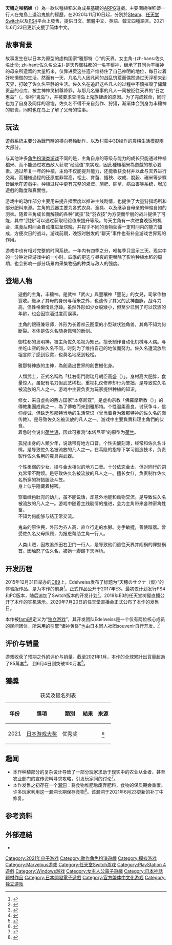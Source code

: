 {{Infobox video game
| title = 天穗之咲稻姬
| japanese = 天穂のサクナヒメ
| english = Sakuna: Of Rice and Ruin
| image = File:天穗のサクナヒメ.png
| official = 天穗之咲稻姬
| developer = Edelweiss
| publisher = {{vgrelease|WW|[[Marvelous|Marvelous]]|NA|{{tsl|en|Xseed Games||Xseed Games}}}}
| director = なる
| producer = 神山敬介
| designer = なる
| programmer = 
| artist = 村山龙大
| writer = こいち
| composer = 大岛启之
| platforms = {{Unbulleted list|[[任天堂Switch|任天堂Switch]]|[[PlayStation_4|PlayStation 4]]|[[Microsoft_Windows|Microsoft Windows]]}}
| released ={{vgrelease|NA|November 10, 2020|JP|November 12, 2020|TWHK|November 12, 2020|EU|November 20, 2020|AU|November 20, 2020}}
| genre = [[動作角色扮演遊戲|動作角色扮演遊戲]], [[模擬遊戲|模擬遊戲]]
| modes = [[单人电子游戏|单人电子游戏]]
}}
'''天穗之咲稻姬'''（{{lang-ja|天穂のサクナヒメ}}）為一款以種植稻米為成長基礎的[[ARPG|ARPG]]遊戲。主要圍繞咲稻姬一行人在鬼島上退治鬼族的經歷。在2020年11月10日起，分別於[[Steam|Steam]]、[[任天堂Switch|任天堂Switch]]以及[[PS4|PS4]]平台上發售，提供日文、繁體中文、英語、韓文四種語言。2021年6月23日更新支援了简体中文。

==故事背景==
故事发生在以日本为原型的虚构国家“雅那特（{{lang|ja|ヤナト}}）”的天界。女主角-{zh-hans:佐久名比命; zh-hant:佐久名公主}-是天界御柱都的一名丰穰神，继承了其同为丰穰神的母亲所遗留的大量稻米，仅靠进贡这些遗产维持住了自己神明的地位，每日过着好吃懒做的生活。然而有一天，几名凡人因凡间的战乱饥荒而偶然通过天浮桥来到天界，打破了佐久名平静的生活。佐久名在追赶这些凡人的过程中不慎摧毁了储藏贡品的仓库，被主神神灵树尊降罪，与那几名肇事的凡人一同被贬往天界的“日之惠岛”（{{lang|ja|ヒノエ島}}，俗称“鬼岛”），并被要求查清岛上鬼族肆虐的原因。为了完成敕命，同时也为了自身及同伴的温饱，佐久名不得不亲自劳作、狩猎，渐渐体会到身为丰穰神的职责，同时也在岛上了解了父母的往事。

==玩法==
遊戲系統主要分為戰鬥時的橫向卷軸動作、以及村莊中3D操作的農耕生活模擬兩大部分。

与其他许多[[角色扮演类游戏|角色扮演类游戏]]不同的是，主角自身的等级与能力的成长只能通过种植稻米、而不能通过攻击敌人获取“经验值”来实现，因此種植稻米為遊戲的核心要素。通过年复一年的种植，主角不仅能提升能力，还能收获食材并以此与天界进行交易。而種植過程的还原度非常高，松土、育苗、插秧、收成、脫穀、碾米等步驟皆展示在遊戲中。种植过程中更有完整的灌溉、施肥、除草、病虫害等系统，增加遊戲的難度和真實性。

游戏中的动作部分主要用来提升探索度以推进主线剧情，也提供了大量狩猎场所和部分肥料来源。主角的武器主要为各式农具、渔具、以及继承自母亲的伸缩自如的羽衣。随着主角成长而解锁的各种“武技”及“羽衣技”为方便而华丽的战斗提供了可能，其中“武技”可以通过获取经验值来提升等级。每天主角有一次进食晚饭的机会，进食后时间会自动推进至傍晚，并视乎不同的食物获得一定时间内的能力加成，方便次日的战斗。游戏前期，晚饭时触发的“聊天”事件也有补全游戏世界观的作用。

游戏中也有相对完整的时间系统。一年内有四季之分，唯每季只显示三天。现实中的一分钟对应游戏中的一小时。四季的更迭与昼夜的更替除了影响种植水稻的周期，也会影响一部分场景内采集物品的种类与敌人的强度。

==登場人物==
;{{nihongo|佐久名|サクナヒメ|配音：[[大空直美|大空直美]]}}
:遊戲的主角，丰穰神。是武神「武火」與豐穰神「豐花」的女兒，司掌作物豐收。继承了其母的身份与稻米之外，也遗传了其父的武神血脉，战斗力高，但性格懒惰且浮躁。虽然外形如少女般矮小，但至少已到了可以饮酒的年龄，也会因饮酒过度而误事。

;{{nihongo|魂爺|タマ爺|配音：[[鳴海崇志|鳴海崇志]]}}
:主角的跟班兼导师，外形为长着祥云图案的小型球状独角兽，其角不知为何断裂。本体是佐久名随身佩带的断剑。

;{{nihongo|-{zh-hans:心轮; zh-hant:心環}-|ココロワヒメ|配音：[[衣川里佳|衣川里佳]]}}
:御柱都的发明神，被主角佐久名视为知己。擅长制作自动化机械与人偶。与坐吃山空的佐久名不同，时刻为了维持自己的地位而努力。佐久名遭流放后坦言除了感到寂寞，也莫名地感到轻松。

;{{nihongo|神靈樹尊|カムヒツキ|配音：[[小日向みわ|小日向みわ]]}}
:雅那特神族的主神，為創造出世界的創世樹化身。

;{{nihongo|田右衛門|田右衛門|配音：[[矢野龍太|矢野龍太]]}}
:人類武士，正式名稱為「桂右衛門尉瑞月朝臣高盛（{{lang|ja|かつらうえもんのじょうみづきのあそんたかもり}}）」。身材高大肥胖，食量惊人，虽配有名刀但武艺稀松，重视礼仪修养却行为笨拙，是导致佐久名被流放的凡人之一。游戏中主要负责为玩家提供种植的知识。

;{{nihongo|米魯緹|ミルテ|配音：[[久保田光|久保田光]]}}
:修女，来自虚构的西方国家“本塔尼亚”，是虚构宗教「佛羅摩斯教（{{lang|ja|フォロモス教}}）」的傳教集團成員之一，為了傳教而來到雅那特。个性温柔善良，讨厌争斗，信仰虔诚，但缺乏雅那特当地的生活常识（曾当着身为雅那特神的佐久名的面传教）。是导致佐久名被流放的凡人之一。游戏中主要負責料理主角們的伙食。
:着急时会说出[[荷兰语|荷兰语]]，因此可推测“本塔尼亚”的原型为[[荷兰|荷兰]]。

;{{nihongo|金太|きんた|配音：[[前田聰馬|前田聰馬]]}}
:孤兒出身的人類少年，说话带有地方口音。个性尖酸刻薄，经常和佐久名斗嘴。是导致佐久名被流放的凡人之一。在苇隐的指导下学习锻造技术，负责製作佐久名用的農具與武器。

;{{nihongo|結|ゆい|配音：[[古賀葵|古賀葵]]}}
:个性柔弱的少女，操与金太相似的地方口音。十分依恋金太，但对同行的饲丸常常不耐烦。是导致佐久名被流放的凡人之一。擅长女红，负责制作佐久名所穿的狩猎服及斗笠。
:身上似乎隐藏着秘密。

;{{nihongo|飼丸|かいまる|配音：[[桃河里香|桃河里香]]}}
:穿着绿色肚兜的幼儿，虽不能说话，却意外地能和动物交流。是导致佐久名被流放的凡人之一。游戏中随着主线剧情的推进，会为主角带来各种家禽牲畜。
:不知为何能够与结正常交流。

;{{nihongo|葦隐|アシグモ|配音：[[各務立基|各務立基]]}}
:鬼岛的原住民，外形为齐人高、直立行走的水獭。身手敏捷，善使暗器。曾受佐久名父母照顾，为报恩帮助主角一行人。

;{{nihongo|石丸|石丸|配音：[[龜山雄慈|龜山雄慈]]}}
:人类山贼，因故追杀田右卫门一行人，是导致他们逃往天界并闯祸的罪魁祸首。因触怒了佐久名，被她一脚踢下天浮桥。

==开发历程==
{{Video game reviews
| MC = NS: 80/100<ref name=MCSwitch>{{cite web |url=https://www.metacritic.com/game/switch/sakuna-of-rice-and-ruin |title=Sakuna: Of Rice and Ruin for Nintendo Switch Reviews |website=[[Metacritic|Metacritic]] |publisher=[[CBS_Interactive|CBS Interactive]] |accessdate=2020-11-23 |archive-date=2020-11-25 |archive-url=https://web.archive.org/web/20201125090109/https://www.metacritic.com/game/switch/sakuna-of-rice-and-ruin |dead-url=no }}</ref><br/>PS4: 77/100<ref name=MCPS4>{{cite web |url=https://www.metacritic.com/game/playstation-4/sakuna-of-rice-and-ruin |title=Sakuna: Of Rice and Ruin for PlayStation 4 Reviews |website=[[Metacritic|Metacritic]] |publisher=[[CBS_Interactive|CBS Interactive]] |accessdate=2020-11-23 |archive-date=2020-11-25 |archive-url=https://web.archive.org/web/20201125090052/https://www.metacritic.com/game/playstation-4/sakuna-of-rice-and-ruin |dead-url=no }}</ref><br/>PC: 82/100<ref name=MCPC>{{cite web |url=https://www.metacritic.com/game/pc/sakuna-of-rice-and-ruin |title=Sakuna: Of Rice and Ruin for PC Reviews |website=[[Metacritic|Metacritic]] |publisher=[[CBS_Interactive|CBS Interactive]] |accessdate=2020-11-23 |archive-date=2021-02-09 |archive-url=https://web.archive.org/web/20210209140041/https://www.metacritic.com/game/pc/sakuna-of-rice-and-ruin |dead-url=no }}</ref>
| Destruct = 7/10<ref>{{cite web|title=Review: Sakuna: Of Rice and Ruin|url=https://www.destructoid.com/stories/review-sakuna-of-rice-and-ruin-609211.phtml|last=Devore|first=Jordan|date=2020-11-15|access-date=2020-11-23|website=Destructoid|archive-date=2020-11-25|archive-url=https://web.archive.org/web/20201125090052/https://www.destructoid.com/stories/review-sakuna-of-rice-and-ruin-609211.phtml|dead-url=no}}</ref>
| GI = 7.5/10<ref>{{cite web|title=Sakuna: Of Rice and Ruin Review – Feast And Famine|url=https://www.gameinformer.com/review/sakuna-of-rice-and-ruin/sakuna-of-rice-and-ruin-review-feast-and-famine|last=Juba|first=Joe|date=2020-11-09|access-date=2020-11-23|website=GameInformer|archive-date=2021-02-01|archive-url=https://web.archive.org/web/20210201181304/https://www.gameinformer.com/review/sakuna-of-rice-and-ruin/sakuna-of-rice-and-ruin-review-feast-and-famine|dead-url=no}}</ref>
| OPMUK = 8/10<ref>{{cite journal|journal=Official PlayStation Magazine - UK|issue=182|page=156|publisher=[[Future_plc|Future plc]]|title=Sakuna: Of Rice and Ruin Review}}</ref>
| PSQ = 7/10<ref>{{cite web|title=Mini Review: Sakuna: Of Rice and Ruin (PS4) - Gorgeous Action RPG with Deep Farming Mechanics|url=https://www.pushsquare.com/reviews/ps4/sakuna_of_rice_and_ruin?utm_source=pushsquare&utm_medium=email&utm_campaign=review-notification|last=Jones|first=Jenny|date=2020-11-09|website=Push Square|access-date=2020-11-23|archive-date=2020-11-25|archive-url=https://web.archive.org/web/20201125090053/https://www.pushsquare.com/reviews/ps4/sakuna_of_rice_and_ruin|dead-url=no}}</ref>
| RPGFan = 85/100<ref>{{cite web|title=Review - Sakuna: Of Rice and Ruin|url=https://www.rpgfan.com/review/sakuna-of-rice-and-ruin/|last=Parsons|first=Isaac|date=2020-11-09|access-date=2020-11-23|website=RPGFan|archive-date=2020-11-30|archive-url=https://web.archive.org/web/20201130203125/https://www.rpgfan.com/review/sakuna-of-rice-and-ruin/|dead-url=no}}</ref>
| NLife = 7/10<ref>{{cite web|title=Sakuna: Of Rice and Ruin Review (Switch) - Rice, Rice, Baby|url=https://www.nintendolife.com/reviews/nintendo-switch/sakuna_of_rice_and_ruin|last=Gray|first=Kate|date=2020-11-16|accessdate=2020-11-23|website=NintendoLife|archive-date=2020-12-26|archive-url=https://web.archive.org/web/20201226025921/https://www.nintendolife.com/reviews/nintendo-switch/sakuna_of_rice_and_ruin|dead-url=no}}</ref>
| HCG = 4/5<ref>{{cite web|title=Review: Sakuna: Of Rice and Ruin|url=https://hardcoregamer.com/2020/11/09/review-sakuna-of-rice-and-ruin/391084/|last=Shive|first=Chris|date=2020-11-09|access-date=2020-11-23|website=HardcoreGamer|archive-date=2020-11-25|archive-url=https://web.archive.org/web/20201125090105/https://hardcoregamer.com/2020/11/09/review-sakuna-of-rice-and-ruin/391084/|dead-url=no}}</ref>
| Fam = 33/40<ref name="Fam">{{Cite web|url=https://www.famitsu.com/games/t/36113/reviews/|script-title=ja:天穂のサクナヒメ レビュー・評価・感想 (PS4) - ファミ通.com|website=ファミ通.com|access-date=2020-11-24|language=ja|archive-date=2021-10-30|archive-url=https://web.archive.org/web/20211030071230/https://www.famitsu.com/games/t/36113/reviews/}}</ref>
}}

2015年12月31日举办的[[Comic_Market|C89]]上，Edelweiss发布了标题为“天穂のサクナ（仮）”的体验版作品，是为本作的前身<ref>{{Cite web|url=https://megalodon.jp/2020-0721-1133-24/raevatain.blog9.fc2.com/blog-entry-1307.html?sp|script-title=ja:【魚拓】あけました - えーでるわいすBlog|website=ウェブ魚拓|date=2016-01-01|access-date=2020-11-23|language=ja|archive-date=2021-10-27|archive-url=https://web.archive.org/web/20211027181032/https://megalodon.jp/2020-0721-1133-24/raevatain.blog9.fc2.com/blog-entry-1307.html%3Fsp}}</ref>。正式作品公开于2017年E3。最初仅计划发行PS4和PC版本，随后追加了Switch版本的开发计划<ref>{{Cite web|author=Liam Doolan|url=https://www.nintendolife.com/news/2020/11/nintendo_convinced_xseed_to_bring_sakuna_to_switch_pre-orders_about_2-to-1_over_ps4|title=Nintendo Convinced XSEED To Bring Sakuna To Switch, Pre-Orders About "2-To-1 Over PS4"|website=Nintendo Life|date=2020-11-10|access-date=2020-11-23|language=en|archive-date=2021-11-02|archive-url=https://web.archive.org/web/20211102175740/https://www.nintendolife.com/news/2020/11/nintendo_convinced_xseed_to_bring_sakuna_to_switch_pre-orders_about_2-to-1_over_ps4}}</ref>。2019年E3的任天堂树屋直播公开了本作的实机演示。2020年7月20日的任天堂直播会正式公布了本作的发售日。

本作被[[fami通|fami通]]定义为“[[独立游戏|独立游戏]]”，其开发团队Edelweiss是一个仅有两位核心成员的民间团体，所采用的引擎“诸神黄昏”也由日本同人社团souvenir自行开发。<ref>{{cite journal |title=週刊Fami通 |date=2021-01-28}}</ref>

==评价与销量==
游戏收获了预期之外的评价与销量。截至2021年1月，本作的全球累計出貨量超過了85萬套<ref>{{Cite web |url=https://corp.marv.jp/library/img/tansin3q2021.pdf |title=存档副本 |access-date=2021-03-09 |archive-date=2021-01-29 |archive-url=https://web.archive.org/web/20210129142251/https://corp.marv.jp/library/img/tansin3q2021.pdf |dead-url=no }}</ref>。
到6月4日则突破100万套<ref>{{cite web|title=【天穂のサクナヒメ】フォロー＆リツイートで参加しよう！ 100万本突破記念！オリジナルTシャツプレゼントキャンペーン|url=https://news-cs.marv.jp/article/11635|date=2021-10-12|accessdate=2021-06-04|dead-url=no|archive-date=2022-01-29|archive-url=https://web.archive.org/web/20220129085847/https://news-cs.marv.jp/article/11635}}</ref>。

== 獲獎 ==
{| class="wikitable sortable plainrowheaders"
|+ 获奖及提名列表
|-
! 年份 
! 獎項 
! 類別 
! 結果 
! scope="col" class="unsortable" | 來源
|-
| rowspan="1" style="text-align:center;"| 2021 
| rowspan="1" style="text-align:center;"| [[日本游戏大奖|日本游戏大奖]] 
| 优秀奖 || {{Won}}
| rowspan="1" style="text-align:center;"|<ref>{{Cite web|url=https://www.famitsu.com/news/202110/02235964.html|script-title=ja:日本ゲーム大賞2021、大賞は『ゴーストオブツシマ』＆『モンハンライズ』のダブル受賞。ゲームデザイナーズ大賞は『マリオカート ライブ ホームサーキット』【TGS2021】|website=Fami通|date=2021-10-02|access-date=2021-10-02|archive-url=https://web.archive.org/web/20211002113037/https://www.famitsu.com/news/202110/02235964.html|archive-date=2021-10-02|dead-url=no|language=ja}}</ref>
|}

==趣闻==
* 本作种植部分的复杂设计导致了一部分玩家求助于现实中的农业从业者、甚至农业部门的宣传资料寻求攻略，引发玩家间的讨论<ref>{{Cite web|author=八重樱|url=https://gouhuo.qq.com/content/detail/0_20201118160247_RjX6eF2Jo|title=《天穗之咲稻姬》篝火评测：独一无二的「水稻种植模拟器」|website=篝火营地|date=2020-11-18|access-date=2020-11-24|archive-date=2021-01-11|archive-url=https://web.archive.org/web/20210111043513/https://gouhuo.qq.com/content/detail/0_20201118160247_RjX6eF2Jo}}</ref>。
* 本作发售之初存在一个[[程序错误|漏洞]]：将食物堆肥后废弃肥料，食物的保质期会重置。许多玩家利用这一漏洞长期保存食物<ref>{{Cite web|author=嘤肉卫星|url=https://www.yystv.cn/p/7356|title=《天穗之咲稻姬》玩家用农家肥当冰箱，官方称暂不修复这个Bug|website=游研社|date=2020-12-03|access-date=2021-06-23|archive-date=2021-11-03|archive-url=https://web.archive.org/web/20211103020234/https://www.yystv.cn/p/7356}}</ref>。该漏洞于2021年6月23更新的补丁中修复。

==参考资料==
{{reflist}}

==外部連結==
* {{Official websites|https://www.marv.jp/special/game/sakuna/|日文|https://asia.sega.com/sakuna/cht/|中文}}

{{DEFAULTSORT:Tensui no Sakuna Hime}}
[[Category:2021年电子游戏|Category:2021年电子游戏]]
[[Category:動作角色扮演遊戲|Category:動作角色扮演遊戲]]
[[Category:模拟游戏|Category:模拟游戏]]
[[Category:Marvelous游戏|Category:Marvelous游戏]]
[[Category:任天堂Switch游戏|Category:任天堂Switch游戏]]
[[Category:PlayStation_4遊戲|Category:PlayStation 4遊戲]]
[[Category:Windows游戏|Category:Windows游戏]]
[[Category:女主人公電子遊戲|Category:女主人公電子遊戲]]
[[Category:日本神話題材作品|Category:日本神話題材作品]]
[[Category:日本開發電子遊戲|Category:日本開發電子遊戲]]
[[Category:官方繁体中文化游戏|Category:官方繁体中文化游戏]]
[[Category:独立游戏|Category:独立游戏]]